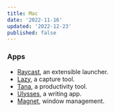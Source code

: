 ```yaml
---
title: Mac
date: '2022-11-16'
updated: '2022-12-23'
published: false
---
```


### Apps

-   [Raycast](https://www.raycast.com/), an extensible launcher.
-   [Lazy](https://lazy.so/), a capture tool.
-   [Tana](https://tana.inc/), a productivity tool.
-   [Ulysses](https://ulysses.app/), a writing app.
-   [Magnet](https://magnet.crowdcafe.com/), window management.
